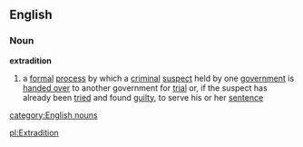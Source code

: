 ==English==
===Noun===
{{wikipedia}}
'''extradition'''
#a [[formal]] [[process]] by which a [[criminal]] [[suspect]] held by one [[government]] is [[handed over]] to another government for [[trial]] or, if the suspect has already been [[tried]] and found [[guilty]], to serve his or her [[sentence]]
[[category:English nouns]]

[[pl:Extradition]]